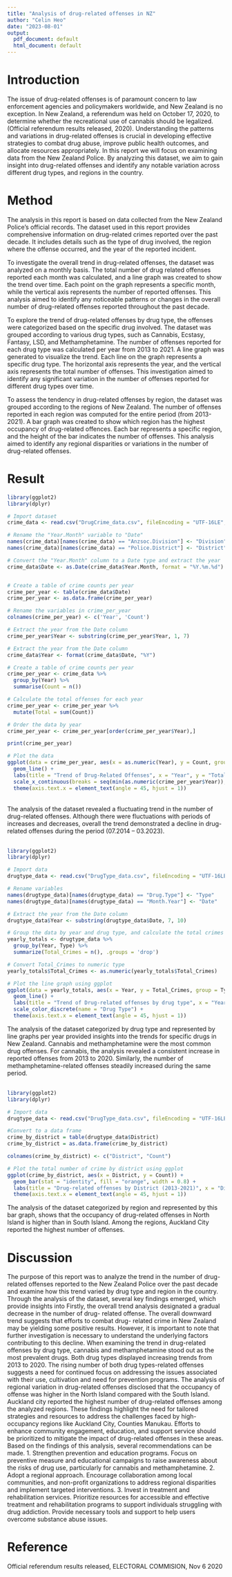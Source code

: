```yaml
---
title: "Analysis of drug-related offenses in NZ"
author: "Celin Heo"
date: "2023-08-01"
output:
  pdf_document: default
  html_document: default
---
```


# Introduction\
The issue of drug-related offenses is of paramount concern to law enforcement agencies and policymakers worldwide, and New Zealand is no exception. In New Zealand, a referendum was held on October 17, 2020, to determine whether the recreational use of cannabis should be legalized. (Official referendum results released, 2020). Understanding the patterns and variations in drug-related offenses is crucial in developing effective strategies to combat drug abuse, improve public health outcomes, and allocate resources appropriately. In this report we will focus on examining data from the New Zealand Police. By analyzing this dataset, we aim to gain insight into drug-related offenses and identify any notable variation across different drug types, and regions in the country.


# Method\
The analysis in this report is based on data collected from the New Zealand Police’s official records. The dataset used in this report provides comprehensive information on drug-related crimes reported over the past decade. It includes details such as the type of drug involved, the region where the offense occurred, and the year of the reported incident.\

To investigate the overall trend in drug-related offenses, the dataset was analyzed on a monthly basis. The total number of drug related offenses reported each month was calculated, and a line graph was created to show the trend over time. Each point on the graph represents a specific month, while the vertical axis represents the number of reported offenses. This analysis aimed to identify any noticeable patterns or changes in the overall number of drug-related offenses reported throughout the past decade.\

To explore the trend of drug-related offenses by drug type, the offenses were categorized based on the specific drug involved. The dataset was grouped according to various drug types, such as Cannabis, Ecstasy, Fantasy, LSD, and Methamphetamine. The number of offenses reported for each drug type was calculated per year from 2013 to 2021. A line graph was generated to visualize the trend. Each line on the graph represents a specific drug type. The horizontal axis represents the year, and the vertical axis represents the total number of offenses. This investigation aimed to identify any significant variation in the number of offenses reported for different drug types over time.\

To assess the tendency in drug-related offenses by region, the dataset was grouped according to the regions of New Zealand. The number of offenses reported in each region was computed for the entire period (from 2013-2021). A bar graph was created to show which region has the highest occupancy of drug-related offences. Each bar represents a specific region, and the height of the bar indicates the number of offenses. This analysis aimed to identify any regional disparities or variations in the number of drug-related offenses.\


# Result\

```r
library(ggplot2)
library(dplyr)

# Import dataset
crime_data <- read.csv("DrugCrime_data.csv", fileEncoding = "UTF-16LE", sep = "\t")

# Rename the "Year.Month" variable to "Date"
names(crime_data)[names(crime_data) == "Anzsoc.Division"] <- "Division"
names(crime_data)[names(crime_data) == "Police.District"] <- "District"

# Convert the "Year.Month" column to a Date type and extract the year
crime_data$Date <- as.Date(crime_data$Year.Month, format = "%Y.%m.%d")


# Create a table of crime counts per year
crime_per_year <- table(crime_data$Date)
crime_per_year <- as.data.frame(crime_per_year)

# Rename the variables in crime_per_year
colnames(crime_per_year) <- c('Year', 'Count')

# Extract the year from the Date column
crime_per_year$Year <- substring(crime_per_year$Year, 1, 7)

# Extract the year from the Date column
crime_data$Year <- format(crime_data$Date, "%Y")

# Create a table of crime counts per year
crime_per_year <- crime_data %>%
  group_by(Year) %>%
  summarise(Count = n())

# Calculate the total offenses for each year
crime_per_year <- crime_per_year %>%
  mutate(Total = sum(Count))

# Order the data by year
crime_per_year <- crime_per_year[order(crime_per_year$Year),]

print(crime_per_year)

# Plot the data
ggplot(data = crime_per_year, aes(x = as.numeric(Year), y = Count, group = 1)) +
  geom_line() +
  labs(title = "Trend of Drug-Related Offenses", x = "Year", y = "Total Offenses") +
  scale_x_continuous(breaks = seq(min(as.numeric(crime_per_year$Year)), max(as.numeric(crime_per_year$Year)), by = 2)) +
  theme(axis.text.x = element_text(angle = 45, hjust = 1))
```
\
The analysis of the dataset revealed a fluctuating trend in the number of drug-related offenses. Although there were fluctuations with periods of increases and decreases, overall the trend demonstrated a decline in drug-related offenses during the period (07.2014 – 03.2023).\
\


```r
library(ggplot2)
library(dplyr)

# Import data
drugtype_data <- read.csv("DrugType_data.csv", fileEncoding = "UTF-16LE", sep = "\t")

# Rename variables
names(drugtype_data)[names(drugtype_data) == "Drug.Type"] <- "Type"
names(drugtype_data)[names(drugtype_data) == "Month.Year"] <- "Date"

# Extract the year from the Date column
drugtype_data$Year <- substring(drugtype_data$Date, 7, 10)

# Group the data by year and drug type, and calculate the total crimes
yearly_totals <- drugtype_data %>%
  group_by(Year, Type) %>%
  summarize(Total_Crimes = n(), .groups = 'drop')

# Convert Total_Crimes to numeric type
yearly_totals$Total_Crimes <- as.numeric(yearly_totals$Total_Crimes)

# Plot the line graph using ggplot
ggplot(data = yearly_totals, aes(x = Year, y = Total_Crimes, group = Type, color = Type)) +
  geom_line() +
  labs(title = "Trend of Drug-related offenses by drug type", x = "Year", y = "Total offenses") +
  scale_color_discrete(name = "Drug Type") +
  theme(axis.text.x = element_text(angle = 45, hjust = 1))
```

The analysis of the dataset categorized by drug type and represented by line graphs per year provided insights into the trends for specific drugs in New Zealand. Cannabis and methamphetamine were the most common drug offenses. For cannabis, the analysis revealed a consistent increase in reported offenses from 2013 to 2020. Similarly, the number of methamphetamine-related offenses steadily increased during the same period.\
\

```r
library(ggplot2)
library(dplyr)

# Import data
drugtype_data <- read.csv("DrugType_data.csv", fileEncoding = "UTF-16LE", sep = "\t")

#Convert to a data frame
crime_by_district = table(drugtype_data$District)
crime_by_district = as.data.frame(crime_by_district)

colnames(crime_by_district) <- c("District", "Count")

# Plot the total number of crime by district using ggplot
ggplot(crime_by_district, aes(x = District, y = Count)) +
  geom_bar(stat = "identity", fill = "orange", width = 0.8) +
  labs(title = "Drug-related offenses by District (2013-2021)", x = "District", y = "Total number of drug-realted offenses") +
  theme(axis.text.x = element_text(angle = 45, hjust = 1))

```

The analysis of the dataset categorized by region and represented by this bar graph, shows that the occupancy of drug-related offenses in North Island is higher than in South Island. Among the regions, Auckland City reported the highest number of
offenses.\

# Discussion\
The purpose of this report was to analyze the trend in the number of drug-related offenses reported to the New Zealand Police over the past decade and examine how this trend varied by drug type and region in the country. Through the analysis of the dataset, several key findings emerged, which provide insights into
Firstly, the overall trend analysis designated a gradual decrease in the number of drug- related offense. The overall downward trend suggests that efforts to combat drug- related crime in New Zealand may be yielding some positive results. However, it is important to note that further investigation is necessary to understand the underlying factors contributing to this decline.
When examining the trend in drug-related offenses by drug type, cannabis and methamphetamine stood out as the most prevalent drugs. Both drug types displayed increasing trends from 2013 to 2020. The rising number of both drug types-related offenses suggests a need for continued focus on addressing the issues associated with their use, cultivation and need for prevention programs.
The analysis of regional variation in drug-related offenses disclosed that the occupancy of offense was higher in the North Island compared with the South Island. Auckland city reported the highest number of drug-related offenses among the analyzed regions. These findings highlight the need for tailored strategies and resources to address the challenges faced by high-occupancy regions like Auckland City, Counties Manukau. Efforts to enhance community engagement, education, and support service should be prioritized to mitigate the impact of drug-related offenses in these areas.
Based on the findings of this analysis, several recommendations can be made.
1. Strengthen prevention and education programs.
Focus on preventive measure and educational campaigns to raise awareness about the risks of drug use, particularly for cannabis and methamphetamine.
2. Adopt a regional approach.
Encourage collaboration among local communities, and non-profit organizations to address regional disparities and implement targeted interventions.
3. Invest in treatment and rehabilitation services.
Prioritize resources for accessible and effective treatment and rehabilitation programs to support individuals struggling with drug addiction. Provide necessary tools and support to help users overcome substance abuse issues.

# Reference\
Official referendum results released, ELECTORAL COMMISION, Nov 6 2020

